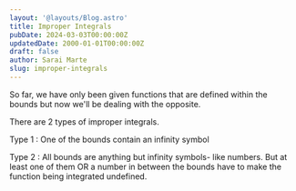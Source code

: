 ```yaml
---
layout: '@layouts/Blog.astro'
title: Improper Integrals
pubDate: 2024-03-03T00:00:00Z 
updatedDate: 2000-01-01T00:00:00Z 
draft: false
author: Sarai Marte
slug: improper-integrals
---
```


So far, we have only been given functions that are defined within the bounds but now we'll be dealing with the opposite.

There are 2 types of improper integrals.

Type 1 : One of the bounds contain an infinity symbol

Type 2 : All bounds are anything but infinity symbols- like numbers. But at least one of them OR a number in between the bounds have to make the function being integrated undefined.
